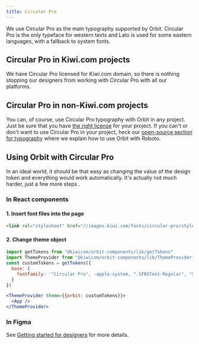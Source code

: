 ```yaml
---
title: Circular Pro
---
```


We use Circular Pro as the main typography supported by Orbit.
Circular Pro is the only typeface for western texts and Lato is used for some eastern languages,
with a fallback to system fonts.

## Circular Pro in Kiwi.com projects

We have Circular Pro licensed for Kiwi.com domain,
so there is nothing stopping our designers from working with Circular Pro with all our platforms.

## Circular Pro in non-Kiwi.com projects

You can, of course, use Circular Pro typography with Orbit in any project.
Just be sure that you have
[the right license](https://lineto.com/The+Fonts/Font+Categories/Text+Fonts/Circular/) for your project.
If you can't or don't want to use Circular Pro in your project,
heck our [open-source section for typography](/foundation/typography/open-source/)
where we explain how to use Orbit with Roboto.

## Using Orbit with Circular Pro

In an ideal world,
it should be that easy as changing the value of the <InlineToken name="fontFamily" /> design token
and everything would work automatically.
It's actually not much harder, just a few more steps .

### In React components

#### 1. Insert font files into the page

```html
<link rel="stylesheet" href="//images.kiwi.com/fonts/circular-pro/style.min.css" />
```

#### 2. Change theme object

```jsx
import getTokens from "@kiwicom/orbit-components/lib/getTokens"
import ThemeProvider from "@kiwicom/orbit-components/lib/ThemeProvider"
const customTokens = getTokens({
  base: {
    fontFamily: '"Circular Pro", -apple-system, ".SFNSText-Regular", "San Francisco", "Segoe UI", "Helvetica Neue", "Lucida Grande", sans-serif;'
  }
})

<ThemeProvider theme={{orbit: customTokens}}>
  <App />
</ThemeProvider>
```

### In Figma

See [Getting started for designers](/getting-started/for-designers/) for more details.
